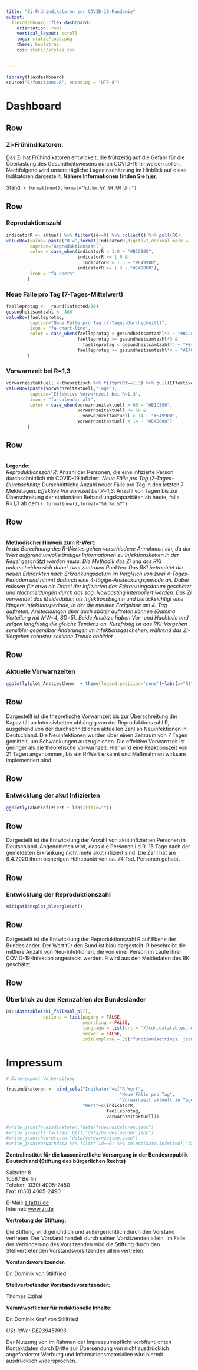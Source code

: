```yaml
---
title: "Zi-Frühindikatoren zur COVID-19-Pandemie"
output: 
  flexdashboard::flex_dashboard:
    orientation: rows
    vertical_layout: scroll 
    logo: static/logo.png
    theme: bootstrap
    css: static/styles.css
    
    
---
```


```r
library(flexdashboard)
source("R/functions.R", encoding = "UTF-8")
```

# Dashboard 

Row {data-height=125}
------------------------------------------------------------------------

### **Zi-Frühindikatoren:** 

Das Zi hat Frühindikatoren entwickelt, die frühzeitig auf die Gefahr für die Überlastung des Gesundheitswesens durch COVID-19 hinweisen sollen. Nachfolgend wird unsere tägliche Lageeinschätzung im Hinblick auf diese Indikatoren dargestellt. **Nähere Informationen finden Sie [hier](https://www.zi.de/presse/presseinformationen/5-mai-2020-2/)**. 

Stand: `r format(now(),format="%d.%m.%Y %H.%M Uhr")`

Row 
------------------------------------------------------------------------

### Reproduktionszahl

```r
indicatorR <- aktuell %>% filter(id==0) %>% collect() %>% pull(R0)
valueBox(value= paste("R =",format(indicatorR,digits=2,decimal.mark = ","))  ,
         caption="Reproduktionszahl",
         color = case_when(indicatorR < 1.0 ~ "#B1C800",
                           indicatorR >= 1.0 & 
                             indicatorR < 1.3 ~ "#E49900",
                           indicatorR >= 1.3 ~ "#E40000"),
         icon = "fa-users"
        )
```

### Neue Fälle pro Tag (7-Tages-Mittelwert) 

```r
faelleprotag <-  round(infected/10)
gesundheitsamtzahl <- 380
valueBox(faelleprotag,
         caption="Neue Fälle pro Tag (7-Tages-Durchschnitt)",
         icon = "fa-chart-line",
         color = case_when(faelleprotag < gesundheitsamtzahl*3 ~ "#B1C800",
                           faelleprotag >= gesundheitsamtzahl*3 & 
                             faelleprotag < gesundheitsamtzahl*4 ~ "#E49900",
                           faelleprotag >= gesundheitsamtzahl*4 ~ "#E40000")
        )
```

### Vorwarnzeit bei R=1,3 

```r
vorwarnzeitaktuell <-theoretisch %>% filter(Rt==1.3) %>% pull(Effektive_Vorwarnzeit)
valueBox(paste(vorwarnzeitaktuell,"Tage"),
         caption="Effektive Vorwarnzeit bei R=1,3",
         icon = "fa-calendar-alt",
         color = case_when(vorwarnzeitaktuell > 60 ~ "#B1C800",
                           vorwarnzeitaktuell <= 60 & 
                             vorwarnzeitaktuell > 14 ~ "#E49900",
                           vorwarnzeitaktuell < 14 ~ "#E40000")
        )
```

Row {data-height=100}
------------------------------------------------------------------------
\
**Legende:** \
*Reproduktionszahl R*: Anzahl der Personen, die eine infizierte Person durchschnittlich mit COVID-19 infiziert. 
*Neue Fälle pro Tag (7-Tages-Durchschnitt)*: Durschnittliche Anzahl neuer Fälle pro Tag in den letzten 7 Meldetagen.
*Effektive Vorwarnzeit bei R=1,3*: Anzahl von Tagen bis zur Überschreitung der stationären Behandlungskapazitäten ab heute, falls R=1,3 ab dem `r format(now(),format="%d.%m.%Y")`.

Row {data-height=170}
------------------------------------------------------------------------
\
**Methodischer Hinweis zum R-Wert:** \
*In die Berechnung des R-Wertes gehen verschiedene Annahmen ein, da der Wert aufgrund unvollständiger Informationen zu Infektionsketten in der Regel geschätzt werden muss. Die Methodik des Zi und des RKI unterscheiden sich dabei zwei zentralen Punkten. Das RKI betrachtet die neuen Erkrankten nach Erkrankungsdatum im Vergleich von zwei 4-Tages-Perioden und nimmt dadurch eine 4-tägige-Ansteckungsperiode an. Dabei müssen für etwa ein Drittel der Infizierten das Erkrankungsdatum geschätzt und Nachmeldungen durch das sog. Nowcasting interpoliert werden. Das Zi verwendet das Meldedatum als Infektionsbeginn und berücksichtigt eine längere Infektionsperiode, in der die meisten Ereignisse am 4. Tag auftreten, Ansteckungen aber auch später auftreten können (Gamma Verteilung mit MW=4, SD=5). Beide Ansätze haben Vor- und Nachteile und zeigen langfristig die gleiche Tendenz an. Kurzfristig ist das RKI-Vorgehen sensibler gegenüber Änderungen im Infektionsgeschehen, während das Zi-Vorgehen robuster zeitliche Trends abbildet.*

Row {data-height=400}
------------------------------------------------------------------------

### **Aktuelle Vorwarnzeiten**

```r
ggplotly(plot_Anstiegtheor  + theme(legend.position='none')+labs(x="R(t)"))
```

Row {data-height=100}
------------------------------------------------------------------------

Dargestellt ist die theoretische Vorwarnzeit bis zur Überschreitung der Kapazität an Intensivbetten abhängig von der Reproduktionszahl R, ausgehend von der durchschnittlichen aktuellen Zahl an Neuinfektionen in Deutschland. Die Neuinfektionen wurden über einen Zeitraum von 7 Tagen gemittelt, um Schwankungen auszugleichen. Die effektive Vorwarnzeit ist geringer als die theoretische Vorwarnzeit. Hier wird eine Reaktionszeit von 21 Tagen angenommen, bis ein R-Wert erkannt und Maßmahmen wirksam implementiert sind.



Row {data-height=400}
------------------------------------------------------------------------
### **Entwicklung der akut Infizierten**

```r

ggplotly(akutinfiziert + labs(title=""))
```

Row {data-height=100}
------------------------------------------------------------------------

Dargestellt ist die Entwicklung der Anzahl von akut infizierten Personen in Deutschland. Angenommen wird, dass die Personen i.d.R. 15 Tage nach der gemeldeten Erkrankung nicht mehr akut infiziert sind. Die Zahl hat am 6.4.2020 ihren bisherigen Höhepunkt von ca. 74 Tsd. Personen gehabt. 


Row {data-height=400}
------------------------------------------------------------------------
### **Entwicklung der Reproduktionszahl**

```r
mitigationsplot_blvergleich() 

```

Row {data-height=100}
------------------------------------------------------------------------

Dargestellt ist die Entwicklung der Reproduktionszahl R auf Ebene der Bundesländer. Der Wert für den Bund ist blau dargestellt. R beschreibt die mittlere Anzahl von Neu-Infektionen, die von einer Person im Laufe ihrer COVID-19-Infektion angesteckt werden. R wird aus den Meldedaten des RKI geschätzt.


Row
-----------------------------------------------------------------------

### **Überblick zu den Kennzahlen der Bundesländer**

```r
DT::datatable(rki_fallzahl_bl(),
              options = list(paging = FALSE,
                             searching = FALSE,
                             language = list(url = '//cdn.datatables.net/plug-ins/1.10.11/i18n/German.json'),
                             server = FALSE,
                             initComplete = JS("function(settings, json) {","$(this.api().table().header()).css({'background-color':'#0086C5','color': '#fff'});","}")))

```

# Impressum

```r
# Datenexport Vorbereitung

frueindikatoren <- bind_cols("Indikator"=c("R-Wert",
                                           "Neue Fälle pro Tag",
                                           "Vorwarnzeit aktuell in Tagen"),
                             "Wert"=c(indicatorR,
                                      faelleprotag,
                                      vorwarnzeitaktuell))

#write_json(frueindikatoren,"data/frueindikatoren.json")
#write_json(rki_fallzahl_bl(),"data/bundeslaender.json")
#write_json(theoretisch,"data/vorwarnzeiten.json")
#write_json(vorwarndata %>% filter(id==0) %>% select(date,Infected),"data/akutinfiziert.json")

```


**Zentralinstitut für die kassenärztliche Versorgung in der Bundesrepublik Deutschland (Stiftung des bürgerlichen Rechts)**

Salzufer 8  
10587 Berlin  
Telefon: (030) 4005-2450  
Fax: (030) 4005-2490

E-Mail: [zi(at)zi.de](mailto:zi(at)zi.de)  
Internet: [www.zi.de](http://www.zi.de)

**Vertretung der Stiftung:**

Die Stiftung wird gerichtlich und außergerichtlich durch den Vorstand vertreten. Der Vorstand handelt durch seinen Vorsitzenden allein. Im Falle der Verhinderung des Vorsitzenden wird die Stiftung durch den Stellvertretenden Vorstandsvorsitzenden allein vertreten.

**Vorstandsvorsitzender:**

Dr. Dominik von Stillfried  

**Stellvertretender Vorstandsvorsitzender:**

Thomas Czihal

**Verantwortlicher für redaktionelle Inhalte:**

Dr. Dominik Graf von Stillfried

*USt-IdNr.: DE239451993*
  
Der Nutzung von im Rahmen der Impressumspflicht veröffentlichten Kontaktdaten durch Dritte zur Übersendung von nicht ausdrücklich angeforderter Werbung und Informationsmaterialien wird hiermit ausdrücklich widersprochen.


